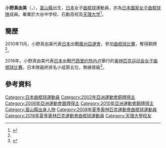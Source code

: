 {{Infobox sportsperson
| headercolor    = #E9967A
| name           = {{lang|ja|小野 真由美}}<br/>{{lang|ja|おの まゆみ}}
| image          =
| imagesize      = 
| caption        =
| birthname      =
| fullname       =
| nickname       =
| nationality    = 
| residence      =
| birthdate      = {{birth_date_and_age|1984|8|14}}<ref name="廣州亞運">{{cite web|title=2010年廣州亞運會官方網站 曲棍球 - 小野真由美 - 简历|url=http://www.gz2010.cn/info/CHN_CHN/ZB/ZBB101A_HO@@@@@@@@@@@@@@@CHN_number=230936.html}}{{Dead link}}{{zh-cn}}</ref>
| birthplace     = {{JPN}}[[富山縣|富山縣]]
| height         = {{height|m=1.69}}<ref name="廣州亞運"/>
| weight         = {{weight|kg=61}}<ref name="廣州亞運"/>
| website        = 
| country        = {{JPN}}
| sport          = 女子[[曲棍球|曲棍球]]
| collegeteam    =
| club           =
| team           =
| turnedpro      =
| coach          =
| retired        =
| coaching       =
| worlds         =
| regionals      =
| nationals      =
| olympics       =
| paralympics    =
| highestranking =
| pb             =
| medaltemplates = 
{{MedalCompetition | [[亞洲運動會|亞洲運動會]]}}
{{MedalBronze | [[2002年亞洲運動會|2002年 釜山]] | [[2002年亞洲運動會曲棍球比賽|女子隊際]] }}{{MedalSilver | [[2006年亞洲運動會|2006年 多哈]] | [[2006年亞洲運動會曲棍球比賽|女子隊際]] }}{{MedalBronze | [[2010年亞洲運動會|2010年 廣州]] | [[2010年亞洲運動會曲棍球比賽|女子隊際]] }}
| show-medals    = yes
}}
'''小野真由美'''（{{lang|en|'''ONO Mayumi'''}}，{{bd|1984年|8月14日}}），[[富山縣|富山縣]]出生，[[日本|日本]]女子[[曲棍球|曲棍球]]運動員，亦為[[日本國家女子曲棍球隊|日本國家女子曲棍球隊]]成員。畢業於大谷中学校、石動高校及[[天理大学|天理大学]]<ref>{{cite web|title=日本選手団名簿 -ホッケー 【女子】|url=http://www.joc.or.jp/int_games/asia/2010/pdf/member/06_hockey.pdf|publisher=2010 JAPANESE OLYMPIC COMMITTEE  第16回アジア競技大会|access-date=2012-03-26|archive-date=2012-04-24|archive-url=https://web.archive.org/web/20120424231228/http://www2.joc.or.jp/int_games/asia/2010/pdf/member/06_hockey.pdf|dead-url=no}}{{ja}}</ref>。

==簡歷==
2010年11月，小野真由美代表[[2010年亞洲運動會日本代表團|日本]]出戰[[廣州|廣州]][[2010年亞洲運動會|亞運會]]，參加[[2010年亞洲運動會曲棍球比賽|曲棍球比賽]]，奪得銅牌<ref name="廣州亞運"/>。

2016年，小野真由美代表[[2016年夏季奧林匹克運動會日本代表團|日本]]出戰[[巴西|巴西]][[里约热内卢|里约热内卢]]舉行的[[2016年夏季奥林匹克运动会|奥林匹克运动会]][[2016年夏季奧林匹克運動會女子曲棍球比賽|女子曲棍球比賽]]。日本隊最終排名小组第五位，無緣晉級<ref>{{ja}}{{cite web|title=リオデジャネイロオリンピック2016 - 最終順位|url=http://www.joc.or.jp/games/olympic/riodejaneiro/sports/hockey/result/0819.html|website=JAPANESE OLYMPIC COMMITTEE|access-date=2017-09-23|archive-date=2017-09-23|archive-url=https://web.archive.org/web/20170923193954/http://www.joc.or.jp/games/olympic/riodejaneiro/sports/hockey/result/0819.html|dead-url=no}}</ref>。

==參考資料==
{{reflist}}

{{2016年夏季奧林匹克運動會日本國家女子曲棍球隊}}
{{DEFAULTSORT:ONO Mayumi}}
[[Category:日本曲棍球運動員|Category:日本曲棍球運動員]]
[[Category:2002年亞洲運動會銅牌得主|Category:2002年亞洲運動會銅牌得主]]
[[Category:2006年亞洲運動會銀牌得主|Category:2006年亞洲運動會銀牌得主]]
[[Category:2010年亞洲運動會銅牌得主|Category:2010年亞洲運動會銅牌得主]]
[[Category:富山縣出身人物|Category:富山縣出身人物]]
[[Category:2008年夏季奧林匹克運動會曲棍球運動員|Category:2008年夏季奧林匹克運動會曲棍球運動員]]
[[Category:2016年夏季奧林匹克運動會曲棍球運動員|Category:2016年夏季奧林匹克運動會曲棍球運動員]]
[[Category:天理大學校友|Category:天理大學校友]]